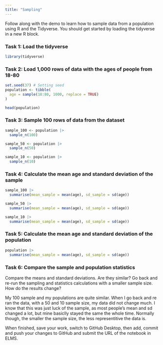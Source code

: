 ```yaml
---
title: "Sampling"
---
```


Follow along with the demo to learn how to sample data from a population using R and the Tidyverse. You should get started by loading the tidyverse in a new R block.

### Task 1: Load the tidyverse
```r
library(tidyverse)
```



### Task 2: Load 1,000 rows of data with the ages of people from 18-80
```r
set.seed(37) # Setting seed 
population <- tibble(
  age = sample(18:80, 1000, replace = TRUE)
)

head(population)

```



### Task 3: Sample 100 rows of data from the dataset
```r
sample_100 <- population |> 
  sample_n(100)

sample_50 <- population |> 
  sample_n(50)

sample_10 <- population |> 
  sample_n(10)
```



### Task 4: Calculate the mean age and standard deviation of the sample

```r
sample_100 |> 
  summarise(mean_sample = mean(age), sd_sample = sd(age))
```

```r
sample_50 |> 
  summarise(mean_sample = mean(age), sd_sample = sd(age))
```

```r
sample_10 |> 
  summarise(mean_sample = mean(age), sd_sample = sd(age))
```



### Task 5: Calculate the mean age and standard deviation of the population

```r
population |> 
  summarise(mean_sample = mean(age), sd_sample = sd(age))
```

### Task 6: Compare the sample and population statistics

Compare the means and standard deviations. Are they similar? Go back and re-run the sampling and statistics calculations with a smaller sample size. How do the results change?

My 100 sample and my populations are quite similar. When I go back and re ran the data, with a 50 and 10 sample size, my data did not change much. I know that this was just luck of the sample, as most people's mean and sd changed a lot, but mine basiclly stayed the same the whole time. Normally though, the smaller the sample size, the less representitive the data is. 


When finished, save your work, switch to GitHub Desktop, then add, commit and push your changes to GitHub and submit the URL of the notebook in ELMS.
